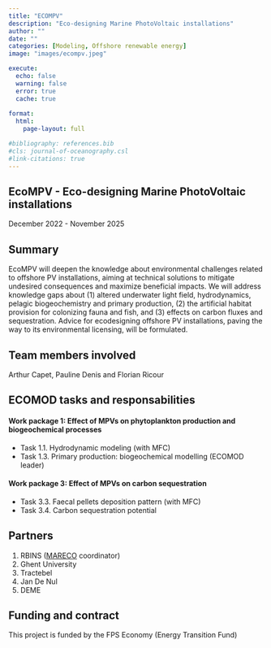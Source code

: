 ```yaml
---
title: "ECOMPV"
description: "Eco-designing Marine PhotoVoltaic installations"
author: ""
date: ""
categories: [Modeling, Offshore renewable energy]
image: "images/ecompv.jpeg"

execute:
  echo: false
  warning: false
  error: true
  cache: true
  
format: 
  html:
    page-layout: full

#bibliography: references.bib
#cls: journal-of-oceanography.csl
#link-citations: true
---
```


## EcoMPV - Eco-designing Marine PhotoVoltaic installations

December 2022 - November 2025

## Summary

EcoMPV will deepen the knowledge about environmental challenges related to offshore PV 
installations, aiming at technical solutions to mitigate undesired consequences and maximize 
beneficial impacts. We will address knowledge gaps about (1) altered underwater light field, 
hydrodynamics, pelagic biogeochemistry and primary production, (2) the artificial habitat provision 
for colonizing fauna and fish, and (3) effects on carbon fluxes and sequestration. Advice for 
ecodesigning offshore PV installations, paving the way to its environmental licensing, will be 
formulated.

## Team members involved

Arthur Capet, Pauline Denis and Florian Ricour

## ECOMOD tasks and responsabilities

#### Work package 1: Effect of MPVs on phytoplankton production and biogeochemical processes 

- Task 1.1. Hydrodynamic modeling (with MFC)
- Task 1.3. Primary production: biogeochemical modelling (ECOMOD leader)

#### Work package 3: Effect of MPVs on carbon sequestration 

- Task 3.3. Faecal pellets deposition pattern (with MFC)
- Task 3.4. Carbon sequestration potential

## Partners

1. RBINS ([MARECO](https://mareco-odnature.naturalsciences.be/project/ecompv/) coordinator)
2. Ghent University
3. Tractebel
4. Jan De Nul
5. DEME

## Funding and contract

This project is funded by the FPS Economy (Energy Transition Fund)
